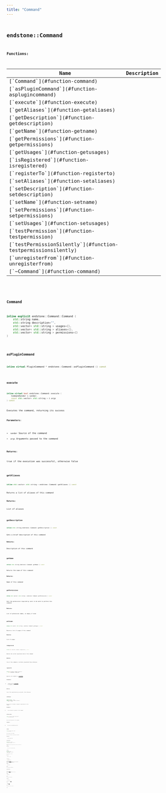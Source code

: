 ```yaml
---
title: "Command"
---
```


## <code className="doc-symbol doc-symbol-class"/> endstone::Command

















**Functions:**

<table>
<thead>
   <tr>
      <th>Name</th>
      <th>Description</th>
   </tr>
</thead>
<tbody>
<tr key="classendstone_1_1_command_1aa44822c895d67402241b9570bafd2ce7">
    <td>[`Command`](#function-command)</td>
    <td></td>
</tr>
<tr key="classendstone_1_1_command_1ae3f04d6fbd6fe48c29c1b2951f77a5c0">
    <td>[`asPluginCommand`](#function-asplugincommand)</td>
    <td></td>
</tr>
<tr key="classendstone_1_1_command_1a983f63a4d9460dcc7a952eabd7c46737">
    <td>[`execute`](#function-execute)</td>
    <td></td>
</tr>
<tr key="classendstone_1_1_command_1a15380c3310b2a8f58b1ce3e227ddcf6d">
    <td>[`getAliases`](#function-getaliases)</td>
    <td></td>
</tr>
<tr key="classendstone_1_1_command_1a2f860b42aae19582ecc4a2d74ebc8cca">
    <td>[`getDescription`](#function-getdescription)</td>
    <td></td>
</tr>
<tr key="classendstone_1_1_command_1ae7306437f7a829db83548ca11288b298">
    <td>[`getName`](#function-getname)</td>
    <td></td>
</tr>
<tr key="classendstone_1_1_command_1a77de470be4805521e2f8887bbc873152">
    <td>[`getPermissions`](#function-getpermissions)</td>
    <td></td>
</tr>
<tr key="classendstone_1_1_command_1a43b745e674aed0f0cfc152bb1a99c2b0">
    <td>[`getUsages`](#function-getusages)</td>
    <td></td>
</tr>
<tr key="classendstone_1_1_command_1a4b4bfe6350f3deae258fc5fd8e344fbf">
    <td>[`isRegistered`](#function-isregistered)</td>
    <td></td>
</tr>
<tr key="classendstone_1_1_command_1a694f2bdd19a6381000fad63fbc3d6ad0">
    <td>[`registerTo`](#function-registerto)</td>
    <td></td>
</tr>
<tr key="classendstone_1_1_command_1a79687a94cbcfbd9a07c3aa8d72afd995">
    <td>[`setAliases`](#function-setaliases)</td>
    <td></td>
</tr>
<tr key="classendstone_1_1_command_1a1dff1fa7383c76451f28d2c131d6c77c">
    <td>[`setDescription`](#function-setdescription)</td>
    <td></td>
</tr>
<tr key="classendstone_1_1_command_1a66160b5ff3d7efbc62e93e122d699776">
    <td>[`setName`](#function-setname)</td>
    <td></td>
</tr>
<tr key="classendstone_1_1_command_1a53e55d4c2375b2b34e321f4f46551b09">
    <td>[`setPermissions`](#function-setpermissions)</td>
    <td></td>
</tr>
<tr key="classendstone_1_1_command_1ab73ce16a9a92a52780fd2640b5f5a91a">
    <td>[`setUsages`](#function-setusages)</td>
    <td></td>
</tr>
<tr key="classendstone_1_1_command_1a3d6b00319efa8c4e8bc51227532577d6">
    <td>[`testPermission`](#function-testpermission)</td>
    <td></td>
</tr>
<tr key="classendstone_1_1_command_1a72a27372e25345d4efe9f421520fc44b">
    <td>[`testPermissionSilently`](#function-testpermissionsilently)</td>
    <td></td>
</tr>
<tr key="classendstone_1_1_command_1af0220a368428afc83b15d638e40426fd">
    <td>[`unregisterFrom`](#function-unregisterfrom)</td>
    <td></td>
</tr>
<tr key="classendstone_1_1_command_1a1a6c0c0027b500df3e4eea60cf489ea2">
    <td>[`~Command`](#function-command)</td>
    <td></td>
</tr>
</tbody>
</table>

### <code className="doc-symbol doc-symbol-function"/> Command

```cpp
inline explicit endstone::Command::Command (
    std::string name,
    std::string description="",
    std::vector< std::string > usages={},
    std::vector< std::string > aliases={},
    std::vector< std::string > permissions={}
) 
```


### <code className="doc-symbol doc-symbol-function"/> asPluginCommand

```cpp
inline virtual PluginCommand * endstone::Command::asPluginCommand () const
```


### <code className="doc-symbol doc-symbol-function"/> execute

```cpp
inline virtual bool endstone::Command::execute (
    CommandSender & sender,
    const std::vector< std::string > & args
) const
```


Executes the command, returning its success




**Parameters:**


* `sender` Source of the command 
* `args` Arguments passed to the command 



**Returns:**

true if the execution was successful, otherwise false 





        
### <code className="doc-symbol doc-symbol-function"/> getAliases

```cpp
inline std::vector< std::string > endstone::Command::getAliases () const
```


Returns a list of aliases of this command




**Returns:**

List of aliases 





        
### <code className="doc-symbol doc-symbol-function"/> getDescription

```cpp
inline std::string endstone::Command::getDescription () const
```


Gets a brief description of this command




**Returns:**

Description of this command 





        
### <code className="doc-symbol doc-symbol-function"/> getName

```cpp
inline std::string endstone::Command::getName () const
```


Returns the name of this command




**Returns:**

Name of this command 





        
### <code className="doc-symbol doc-symbol-function"/> getPermissions

```cpp
inline std::vector< std::string > endstone::Command::getPermissions () const
```


Gets the permissions required by users to be able to perform this command




**Returns:**

List of permission names, or empty if none 





        
### <code className="doc-symbol doc-symbol-function"/> getUsages

```cpp
inline std::vector< std::string > endstone::Command::getUsages () const
```


Returns a list of usages of this command




**Returns:**

List of usages 





        
### <code className="doc-symbol doc-symbol-function"/> isRegistered

```cpp
inline bool endstone::Command::isRegistered () const
```


Returns the current registered state of this command




**Returns:**

true if this command is currently registered false otherwise 





        
### <code className="doc-symbol doc-symbol-function"/> registerTo

```cpp
inline bool endstone::Command::registerTo (
    const CommandMap & command_map
) 
```


Registers this command to a [**CommandMap**](classendstone_1_1_command_map.md).




**Parameters:**


* `command_map` the [**CommandMap**](classendstone_1_1_command_map.md) to register to 



**Returns:**

true if the registration was successful, false otherwise 





        
### <code className="doc-symbol doc-symbol-function"/> setAliases

```cpp
template<typename... Alias>
inline void endstone::Command::setAliases (
    Alias... aliases
) 
```


Sets the list of aliases to request on registration for this command.




**Parameters:**


* `aliases` aliases to register to this command 




        
### <code className="doc-symbol doc-symbol-function"/> setDescription

```cpp
inline void endstone::Command::setDescription (
    std::string description
) 
```


Sets a brief description of this command.




**Parameters:**


* `description` new command description 




        
### <code className="doc-symbol doc-symbol-function"/> setName

```cpp
inline void endstone::Command::setName (
    std::string name
) 
```


Sets the name of this command.


May only be used before registering the command.




**Parameters:**


* `name` New command name 




        
### <code className="doc-symbol doc-symbol-function"/> setPermissions

```cpp
template<typename... Permission>
inline void endstone::Command::setPermissions (
    Permission... permissions
) 
```


Sets the permissions required by users to be able to perform this command




**Parameters:**


* `permissions` List of permission names 




        
### <code className="doc-symbol doc-symbol-function"/> setUsages

```cpp
template<typename... Usage>
inline void endstone::Command::setUsages (
    Usage... usages
) 
```


Sets the usages of this command




**Parameters:**


* `usages` List of usages 




        
### <code className="doc-symbol doc-symbol-function"/> testPermission

```cpp
inline bool endstone::Command::testPermission (
    const CommandSender & target
) const
```


Tests the given [**CommandSender**](classendstone_1_1_command_sender.md) to see if they can perform this command. If they do not have permission, they will be informed that they cannot do this.




**Parameters:**


* `target` User to test 



**Returns:**

true if they can use it, otherwise false 





        
### <code className="doc-symbol doc-symbol-function"/> testPermissionSilently

```cpp
inline bool endstone::Command::testPermissionSilently (
    const CommandSender & target
) const
```


Tests the given [**CommandSender**](classendstone_1_1_command_sender.md) to see if they can perform this command. No error is sent to the sender.




**Parameters:**


* `target` User to test 



**Returns:**

true if they can use it, otherwise false 





        
### <code className="doc-symbol doc-symbol-function"/> unregisterFrom

```cpp
inline bool endstone::Command::unregisterFrom (
    const CommandMap & command_map
) 
```


Unregisters this command from a [**CommandMap**](classendstone_1_1_command_map.md)




**Parameters:**


* `command_map` the [**CommandMap**](classendstone_1_1_command_map.md) to unregister from 



**Returns:**

true if the unregistration was successful, false otherwise 





        
### <code className="doc-symbol doc-symbol-function"/> ~Command

```cpp
virtual endstone::Command::~Command () = default
```

